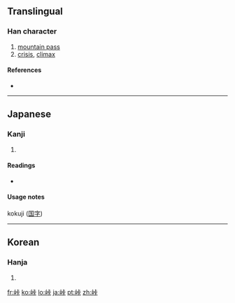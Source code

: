 ==Translingual==

===Han character===
{{Han char|rn=46|rad=山|as=06|sn=9|four=|canj=山卜一卜 (UYMY)}}

# [[mountain pass]]
# [[crisis]], [[climax]]

====References====
* {{Han ref|kx=0311.061|dkj=08068|dj=0611.120|hdz=10770.081|uh=5CE0|ud=23776}}

----

==Japanese==

===Kanji===
{{ja-kanji|grade=c|rs=山06}}

# {{defn|Japanese}}

====Readings====
* {{ja-readings|on=|kun=[[とうげ]] (touge)}}

====Usage notes====
kokuji ([[国字]])

----

==Korean==

===Hanja===
{{ko-hanja|hangeul=[[상]]|rv=sang|mr=sang}}

# {{defn|Korean}}

[[fr:峠]]
[[ko:峠]]
[[lo:峠]]
[[ja:峠]]
[[pt:峠]]
[[zh:峠]]
